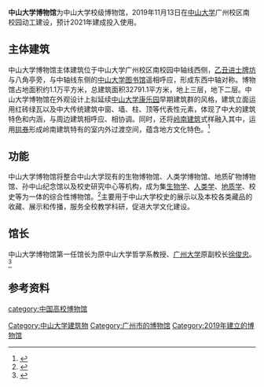 {{future}}
{{Infobox Museum
 |名称     = 中山大学博物馆 <br/> Museum of Sun Yat-sen University
 |其他名称  = 
 |标志     = 
 |标志大小  = 
 |图像     = 
 |图像大小 = 
 |图像说明 = 
 |坐标     = 
 |成立时间 = 2019年
 |关闭时间 = 
 |地址     = 广州市海珠区新港西路135号
 |类型     = 大学博物馆
 |馆藏规模 = 
 |建筑面积  = 3.2万平方米
 |年参观人数 = 
 |现任主管 = 
 |现任馆长 =  [[徐俊忠|徐俊忠]]
 |公共交通 = [[广州地铁|广州地铁]]：[[中大站_(广州市)|中大站]]<br />
 |开放时间 = 
 |官方网站 = 
}}

'''中山大学博物馆'''为中山大学校级博物馆，2019年11月13日在[[中山大学|中山大学]]广州校区南校园动工建设，预计2021年建成投入使用。

==主体建筑==
中山大学博物馆主体建筑位于中山大学广州校区南校园中轴线西侧，[[四牌楼_(广州)#乙丑進士牌坊|乙丑进士牌坊]]与八角亭旁，与中轴线东侧的[[中山大学图书馆|中山大学图书馆]]遥相呼应，形成东西中轴对称。博物馆占地面积约1.1万平方米，总建筑面积32791.1平方米，地上三层，地下二层。中山大学博物馆在外观设计上拟延续[[中山大学#康乐园|中山大学康乐园]]早期建筑群的风格，建筑立面运用红砖绿瓦以及中大传统建筑中窗、墙、柱、顶等代表性元素，体现了中大的建筑特色和内涵，与周边建筑相呼应、相协调。同时，还将[[岭南建筑|岭南建筑]]式样融入其中，运用[[拱券|拱券]]形成岭南建筑特有的室内外过渡空间，蕴含地方文化特色。<ref>{{cite web |title=中山大学博物馆项目简介 |url=http://www.sysu.edu.cn/cn/zjzd/zjzd04/index.htm |accessdate=2020-08-13 |archive-date=2020-12-04 |archive-url=https://web.archive.org/web/20201204172414/http://www.sysu.edu.cn/cn/zjzd/zjzd04/index.htm |dead-url=no }}</ref>
==功能==
中山大学博物馆将整合中山大学现有的生物博物馆、人类学博物馆、地质矿物博物馆、孙中山纪念馆以及校史研究中心等机构，成为集[[生物学|生物学]]、[[人类学|人类学]]、[[地质学|地质学]]、校史等为一体的综合性博物馆。<ref>{{cite web |title=中山大学博物馆开工建设 将承载百万件藏品 |url=http://news.sina.com.cn/o/2019-11-13/doc-iihnzhfy9024178.shtml |accessdate=2020-08-13}}</ref>主要用于中山大学校史的展示以及本校各类藏品的收藏、展示和传播，服务全校教学科研，促进大学文化建设。
==馆长==
中山大学博物馆第一任馆长为原中山大学哲学系教授、[[广州大学|广州大学]]原副校长[[徐俊忠|徐俊忠]]。<ref>{{cite web |title=我校举行校史陈列馆开馆活动 |url=http://news2.sysu.edu.cn/news01/1364008.htm |accessdate=2020-08-13}}</ref>

==参考资料==
{{reflist}}

{{中山大学}}
{{广州博物馆}}
{{Authority control}}
[[Category:中山大学建筑物|Category:中山大学建筑物]]
[[Category:广州市的博物馆|Category:广州市的博物馆]]
[[category:中国高校博物馆|category:中国高校博物馆]]

[[Category:2019年建立的博物馆|Category:2019年建立的博物馆]]